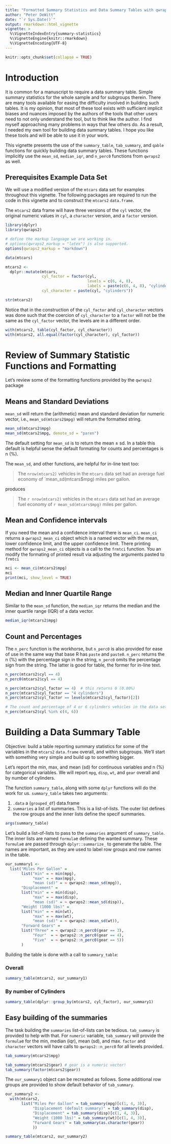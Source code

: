 ```yaml
---
title: "Formatted Summary Statistics and Data Summary Tables with qwraps2"
author: "Peter DeWitt"
date: "`r Sys.Date()`"
output: rmarkdown::html_vignette
vignette: >
  %\VignetteIndexEntry{summary-statistics}
  %\VignetteEngine{knitr::rmarkdown}
  %\VignetteEncoding{UTF-8}
---
```


```r
knitr::opts_chunk$set(collapse = TRUE) 
```

# Introduction

It is common for a manuscript to require a data summary table.  Simple summary
statistics for the whole sample and for subgroups therein.  There are many tools
available for easing the difficulty involved in building such tables.   It is my
opinion, that most of these tool exists with sufficient implicit biases and
nuances imposed by the authors of the tools that other users need to not only
understand the tool, but to think like the author.  I find myself approaching
many problems in ways that few others do.  As a result, I needed my own tool for
building data summary tables.  I hope you like these tools and will be able to
use it in your work. 

This vignette presents the use of the `summary_table`, `tab_summary`, and
`qable` functions for quickly building data summary tables.  These functions
implicitly use the `mean_sd`, `median_iqr`, and `n_perc0` functions from
`qwraps2` as well.

## Prerequisites Example Data Set
We will use a modified version of the `mtcars` data set for examples throughout
this vignette. The following packages are required to run the code in this
vignette and to construct the `mtcars2` `data.frame`.

The `mtcars2` data frame will have three versions of the `cyl` vector, the
original numeric values in `cyl`, a `character` version, and a `factor` version.

```r
library(dplyr)
library(qwraps2)

# define the markup language we are working in.
# options(qwraps2_markup = "latex") is also supported.
options(qwraps2_markup = "markdown")

data(mtcars)

mtcars2 <- 
  dplyr::mutate(mtcars,
                cyl_factor = factor(cyl, 
                                    levels = c(6, 4, 8), 
                                    labels = paste(c(6, 4, 8), "cylinders")),
                cyl_character = paste(cyl, "cylinders"))

str(mtcars2)
```
Notice that in the construction of the `cyl_factor` and `cyl_character` vectors
was done such that the coercion of `cyl_character` to a `factor` will not be the
same as the `cyl_factor` vector, the levels are in a different order.

```r
with(mtcars2, table(cyl_factor, cyl_character))
with(mtcars2, all.equal(factor(cyl_character), cyl_factor))
```

# Review of Summary Statistic Functions and Formatting
Let's review some of the formatting functions provided by the `qwraps2` package

## Means and Standard Deviations
`mean_sd` will return the (arithmetic) mean and standard deviation for numeric
vector, i.e., `mean_sd(mtcars2$mpg)` will return the formatted string.
```r
mean_sd(mtcars2$mpg)
mean_sd(mtcars2$mpg, denote_sd = "paren") 
```
The default setting for `mean_sd` is to return the mean &plusmn; sd.  In a
table this default is helpful sense the default formating for counts and
percentages is n (%).  

The `mean_sd`, and other functions, are helpful for in-line text too:

> The `nrow(mtcars2)` vehicles in the `mtcars` data set had an average fuel
> economy of `mean_sd(mtcars$mpg) miles per gallon.

produces

> The `r nrow(mtcars2)` vehicles in the `mtcars` data set had an average fuel
> economy of `r mean_sd(mtcars$mpg)` miles per gallon.

## Mean and Confidence intervals
If you need the mean and a confidence interval there is `mean_ci`.
`mean_ci` returns a `qwraps2_mean_ci` object which is a
named vector with the mean, lower confidence limit, and the upper confidence
limit.   There printing method for `qwraps2_mean_ci` objects is a call to the
`frmtci` function.  You an modify the formating of printed result via adjusting
the arguments pasted to `frmtci`
```r
mci <- mean_ci(mtcars2$mpg)
mci
print(mci, show_level = TRUE)
```

## Median and Inner Quartile Range
Similar to the `mean_sd` function, the `median_iqr` returns the median and the
inner quartile range (IQR) of a data vector.
```r
median_iqr(mtcars2$mpg)
```

## Count and Percentages
The `n_perc` function is the workhorse, but `n_perc0` is also provided for ease
of use in the same way that base R has `paste` and `paste0`.  `n_perc` returns
the n (%) with the percentage sign in the string, `n_perc0` omits the
percentage sign from the string.  The latter is good for table, the former for
in-line text.

```r
n_perc(mtcars2$cyl == 4)
n_perc0(mtcars2$cyl == 4)

n_perc(mtcars2$cyl_factor == 4)  # this returns 0 (0.00%) 
n_perc(mtcars2$cyl_factor == "4 cylinders")
n_perc(mtcars2$cyl_factor == levels(mtcars2$cyl_factor)[2]) 

# The count and percentage of 4 or 6 cylinders vehicles in the data set is
n_perc(mtcars2$cyl %in% c(4, 6))
```

# Building a Data Summary Table

Objective: build a table reporting summary statistics for some of the variables
in the `mtcars2` `data.frame` overall, and within subgroups.  We'll start with
something very simple and build up to something bigger.

Let's report the min, max, and mean (sd) for continuous variables and n (%) for
categorical variables.  We will report `mpg`, `disp`, `wt`, and `gear` overall
and by number of cylinders.

The function `summary_table`, along with some `dplyr` functions will do the work
for us.  `summary_table` takes two arguments:

1. `.data` a (`grouped_df`) data.frame
2. `summaries` a list of summaries.  This is a list-of-lists.  The outer list
   defines the row groups and the inner lists define the specif summaries.

```r
args(summary_table)
```

Let's build a list-of-lists to pass to the `summaries` argument of
`summary_table`.  The inner lists are named `formula`e defining the wanted
summary.  These `formula`e are passed through `dplyr::summarize_` to generate
the table.  The names are important, as they are used to label row groups and row
names in the table.

```r
our_summary1 <- 
  list("Miles Per Gallon" = 
       list("min" = ~ min(mpg), 
            "max" = ~ max(mpg),
            "mean (sd)" = ~ qwraps2::mean_sd(mpg)),
       "Displacement" = 
       list("min" = ~ min(disp), 
            "max" = ~ max(disp),
            "mean (sd)" = ~ qwraps2::mean_sd(disp)),
       "Weight (1000 lbs)" = 
       list("min" = ~ min(wt), 
            "max" = ~ max(wt),
            "mean (sd)" = ~ qwraps2::mean_sd(wt)),
       "Forward Gears" = 
       list("Three" = ~ qwraps2::n_perc0(gear == 3),
            "Four"  = ~ qwraps2::n_perc0(gear == 4),
            "Five"  = ~ qwraps2::n_perc0(gear == 5))
       ) 
```

Building the table is done with a call to `summary_table`:

### Overall
```r
summary_table(mtcars2, our_summary1)
```

### By number of Cylinders
```r
summary_table(dplyr::group_by(mtcars2, cyl_factor), our_summary1)
```

## Easy building of the summaries
The task building the `summaries` list-of-lists can be tedious.  `tab_summary`
is provided to help with that.  For `numeric` variable, `tab_summary` will
provide the `formula`e for the min, median (iqr), mean (sd), and max.  `factor`
and `character` vectors will have calls to `qwraps2::n_perc0` for all levels
provided.

```r
tab_summary(mtcars2$mpg)

tab_summary(mtcars2$gear) # gear is a numeric vector!
tab_summary(factor(mtcars2$gear)) 
```

The `our_summary1` object can be recreated as follows.  Some additional row
groups are provided to show default behavior of `tab_summary`.

```r
our_summary2 <- 
  with(mtcars2, 
       list("Miles Per Gallon" = tab_summary(mpg)[c(1, 4, 3)],
            "Displacement (default summary)" = tab_summary(disp),
            "Displacement" = tab_summary(disp)[c(1, 4, 3)],
            "Weight (1000 lbs)" = tab_summary(wt)[c(1, 4, 3)],
            "Forward Gears" = tab_summary(as.character(gear))
            ))
```

```r
summary_table(mtcars2, our_summary2)
```



